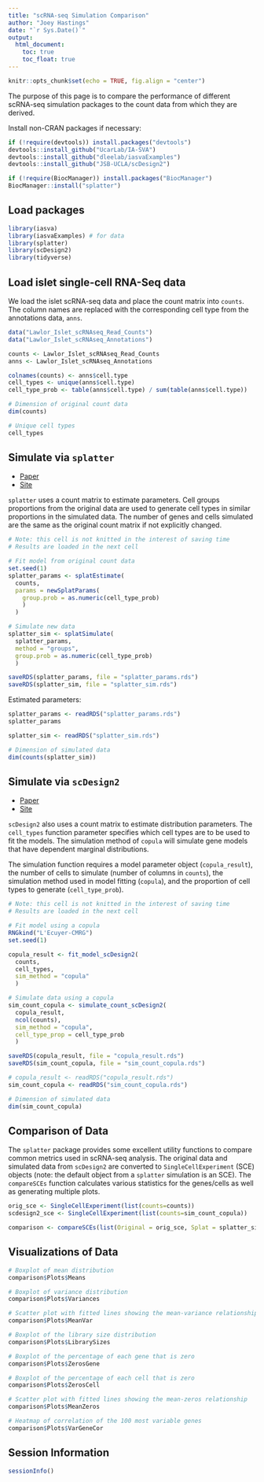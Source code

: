 ```yaml
---
title: "scRNA-seq Simulation Comparison"
author: "Joey Hastings"
date: "`r Sys.Date()`"
output:
  html_document:
    toc: true
    toc_float: true
---
```


```r
knitr::opts_chunk$set(echo = TRUE, fig.align = "center")
```

The purpose of this page is to compare the performance of different scRNA-seq simulation packages to the count data from which they are derived.

Install non-CRAN packages if necessary:

```r
if (!require(devtools)) install.packages("devtools")
devtools::install_github("UcarLab/IA-SVA")
devtools::install_github("dleelab/iasvaExamples")
devtools::install_github("JSB-UCLA/scDesign2")

if (!require(BiocManager)) install.packages("BiocManager")
BiocManager::install("splatter")
```

## Load packages

```r
library(iasva)
library(iasvaExamples) # for data
library(splatter)
library(scDesign2)
library(tidyverse)
```

## Load islet single-cell RNA-Seq data

We load the islet scRNA-seq data and place the count matrix into `counts`. The column names are replaced with the corresponding cell type from the annotations data, `anns`.

```r
data("Lawlor_Islet_scRNAseq_Read_Counts")
data("Lawlor_Islet_scRNAseq_Annotations")

counts <- Lawlor_Islet_scRNAseq_Read_Counts
anns <- Lawlor_Islet_scRNAseq_Annotations

colnames(counts) <- anns$cell.type
cell_types <- unique(anns$cell.type)
cell_type_prob <- table(anns$cell.type) / sum(table(anns$cell.type))

# Dimension of original count data
dim(counts)

# Unique cell types
cell_types
```

## Simulate via `splatter`

* [Paper](https://doi.org/10.1186/s13059-017-1305-0)
* [Site](https://bioconductor.org/packages/release/bioc/html/splatter.html)

`splatter` uses a count matrix to estimate parameters. Cell groups proportions from the original data are used to generate cell types in similar proportions in the simulated data. The number of genes and cells simulated are the same as the original count matrix if not explicitly changed.

```r
# Note: this cell is not knitted in the interest of saving time
# Results are loaded in the next cell

# Fit model from original count data
set.seed(1)
splatter_params <- splatEstimate(
  counts,
  params = newSplatParams(
    group.prob = as.numeric(cell_type_prob)
    )
  )

# Simulate new data 
splatter_sim <- splatSimulate(
  splatter_params,
  method = "groups",
  group.prob = as.numeric(cell_type_prob)
  )

saveRDS(splatter_params, file = "splatter_params.rds")
saveRDS(splatter_sim, file = "splatter_sim.rds")
```

Estimated parameters:

```r
splatter_params <- readRDS("splatter_params.rds")
splatter_params

splatter_sim <- readRDS("splatter_sim.rds")

# Dimension of simulated data
dim(counts(splatter_sim))
```

## Simulate via `scDesign2`

* [Paper](https://doi.org/10.1186/s13059-021-02367-2)
* [Site](https://github.com/JSB-UCLA/scDesign2)

`scDesign2` also uses a count matrix to estimate distribution parameters. The `cell_types` function parameter specifies which cell types are to be used to fit the models. The simulation method of `copula` will simulate gene models that have dependent marginal distributions.

The simulation function requires a model parameter object (`copula_result`), the number of cells to simulate (number of columns in `counts`), the simulation method used in model fitting (`copula`), and the proportion of cell types to generate (`cell_type_prob`).

```r
# Note: this cell is not knitted in the interest of saving time
# Results are loaded in the next cell

# Fit model using a copula
RNGkind("L'Ecuyer-CMRG")
set.seed(1)

copula_result <- fit_model_scDesign2(
  counts,
  cell_types,
  sim_method = "copula"
  )

# Simulate data using a copula
sim_count_copula <- simulate_count_scDesign2(
  copula_result,
  ncol(counts),
  sim_method = "copula",
  cell_type_prop = cell_type_prob
  )

saveRDS(copula_result, file = "copula_result.rds")
saveRDS(sim_count_copula, file = "sim_count_copula.rds")
```

```r
# copula_result <- readRDS("copula_result.rds")
sim_count_copula <- readRDS("sim_count_copula.rds")

# Dimension of simulated data
dim(sim_count_copula)
```

## Comparison of Data

The `splatter` package provides some excellent utility functions to compare common metrics used in scRNA-seq analysis. The original data and simulated data from `scDesign2` are converted to `SingleCellExperiment` (SCE) objects (note: the default object from a `splatter` simulation is an SCE). The `compareSCEs` function calculates various statistics for the genes/cells as well as generating multiple plots.

```r
orig_sce <- SingleCellExperiment(list(counts=counts))
scdesign2_sce <- SingleCellExperiment(list(counts=sim_count_copula))

comparison <- compareSCEs(list(Original = orig_sce, Splat = splatter_sim, scDesign2 = scdesign2_sce))
```

## Visualizations of Data
```r
# Boxplot of mean distribution
comparison$Plots$Means

# Boxplot of variance distribution
comparison$Plots$Variances

# Scatter plot with fitted lines showing the mean-variance relationship
comparison$Plots$MeanVar

# Boxplot of the library size distribution
comparison$Plots$LibrarySizes

# Boxplot of the percentage of each gene that is zero
comparison$Plots$ZerosGene

# Boxplot of the percentage of each cell that is zero
comparison$Plots$ZerosCell

# Scatter plot with fitted lines showing the mean-zeros relationship
comparison$Plots$MeanZeros

# Heatmap of correlation of the 100 most variable genes
comparison$Plots$VarGeneCor
```

## Session Information
```r
sessionInfo()
```
